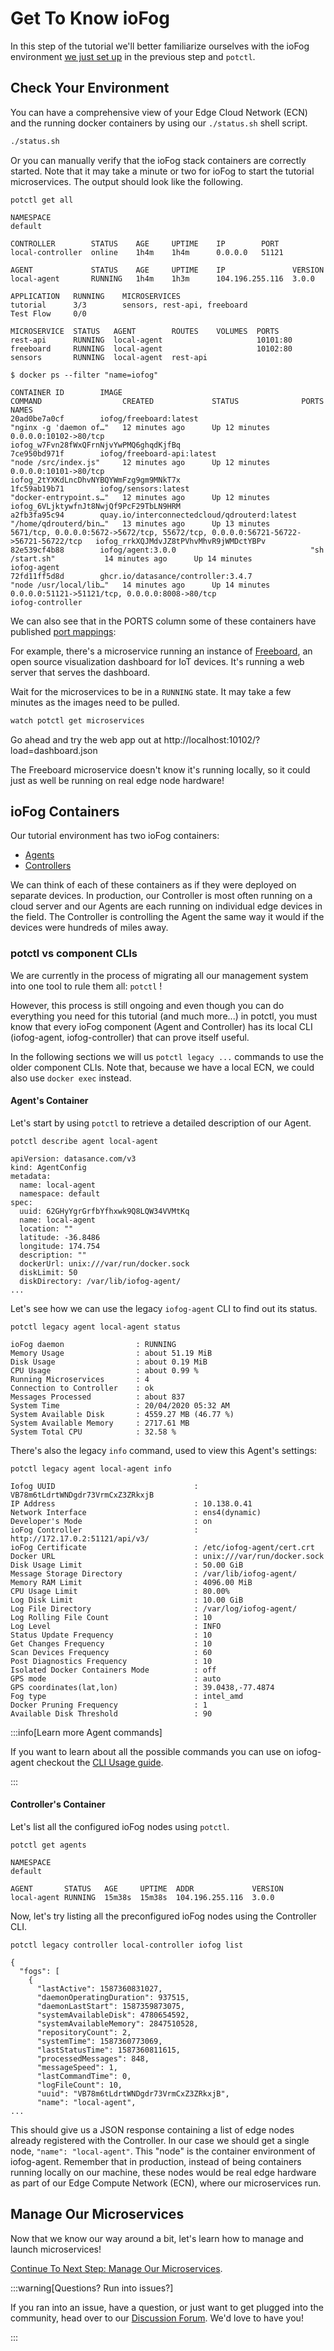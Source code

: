 # Get To Know ioFog

In this step of the tutorial we'll better familiarize ourselves with the ioFog environment [we just set up](../tutorial/introduction) in the previous step and `potctl`.

## Check Your Environment

You can have a comprehensive view of your Edge Cloud Network (ECN) and the running docker containers by using our `./status.sh` shell script.

```bash
./status.sh
```

Or you can manually verify that the ioFog stack containers are correctly started. Note that it may take a minute or two for ioFog to start the tutorial microservices. The output should look like the following.

```console
potctl get all

NAMESPACE
default

CONTROLLER	      STATUS    AGE     UPTIME    IP        PORT
local-controller  online    1h4m    1h4m      0.0.0.0   51121

AGENT             STATUS    AGE     UPTIME    IP               VERSION
local-agent       RUNNING   1h4m    1h3m      104.196.255.116  3.0.0

APPLICATION   RUNNING    MICROSERVICES
tutorial      3/3        sensors, rest-api, freeboard
Test Flow     0/0

MICROSERVICE  STATUS   AGENT        ROUTES    VOLUMES  PORTS
rest-api      RUNNING  local-agent                     10101:80
freeboard     RUNNING  local-agent                     10102:80
sensors       RUNNING  local-agent  rest-api
```

```console
$ docker ps --filter "name=iofog"

CONTAINER ID        IMAGE                                          COMMAND                  CREATED             STATUS              PORTS                                                                               NAMES
20ad0be7a0cf        iofog/freeboard:latest                         "nginx -g 'daemon of…"   12 minutes ago      Up 12 minutes       0.0.0.0:10102->80/tcp                                                               iofog_w7Fvn28fWxQFrnNjvYwPMQ6ghqdKjfBq
7ce950bd971f        iofog/freeboard-api:latest                     "node /src/index.js"     12 minutes ago      Up 12 minutes       0.0.0.0:10101->80/tcp                                                               iofog_2tYXKdLncDhvNYBQYWmFzg9gm9MNkT7x
1fc59ab19b71        iofog/sensors:latest                           "docker-entrypoint.s…"   12 minutes ago      Up 12 minutes                                                                                           iofog_6VLjktywfnJt8NwjQf9PcF29TbLN9HRM
a2fb3fa95c94        quay.io/interconnectedcloud/qdrouterd:latest   "/home/qdrouterd/bin…"   13 minutes ago      Up 13 minutes       5671/tcp, 0.0.0.0:5672->5672/tcp, 55672/tcp, 0.0.0.0:56721-56722->56721-56722/tcp   iofog_rrkXQJMdvJZ8tPVhvMhvR9jWMDctYBPv
82e539cf4b88        iofog/agent:3.0.0                              "sh /start.sh"           14 minutes ago      Up 14 minutes                                                                                           iofog-agent
72fd11ff5d8d        ghcr.io/datasance/controller:3.4.7                         "node /usr/local/lib…"   14 minutes ago      Up 14 minutes       0.0.0.0:51121->51121/tcp, 0.0.0.0:8008->80/tcp                                      iofog-controller
```

We can also see that in the PORTS column some of these containers have published [port mappings](https://docs.docker.com/config/containers/container-networking/):

For example, there's a microservice running an instance of [Freeboard](https://github.com/Freeboard/freeboard), an open source visualization dashboard for IoT devices. It's running a web server that serves the dashboard.

Wait for the microservices to be in a `RUNNING` state. It may take a few minutes as the images need to be pulled.

```bash
watch potctl get microservices
```

Go ahead and try the web app out at http://localhost:10102/?load=dashboard.json

The Freeboard microservice doesn't know it's running locally, so it could just as well be running on real edge node hardware!

## ioFog Containers

Our tutorial environment has two ioFog containers:

- [Agents](../reference-agent/overview)
- [Controllers](../reference-controller/overview)

We can think of each of these containers as if they were deployed on separate devices. In production, our Controller is most often running on a cloud server and our Agents are each running on individual edge devices in the field. The Controller is controlling the Agent the same way it would if the devices were hundreds of miles away.

### potctl vs component CLIs

We are currently in the process of migrating all our management system into one tool to rule them all: `potctl` !

However, this process is still ongoing and even though you can do everything you need for this tutorial (and much more...) in potctl, you must know that every ioFog component (Agent and Controller) has its local CLI (iofog-agent, iofog-controller) that can prove itself useful.

In the following sections we will us `potctl legacy ...` commands to use the older component CLIs. Note that, because we have a local ECN, we could also use `docker exec` instead.

#### Agent's Container

Let's start by using `potctl` to retrieve a detailed description of our Agent.

```console
potctl describe agent local-agent

apiVersion: datasance.com/v3
kind: AgentConfig
metadata:
  name: local-agent
  namespace: default
spec:
  uuid: 62GHyYgrGrfbYfhxwk9Q8LQW34VVMtKq
  name: local-agent
  location: ""
  latitude: -36.8486
  longitude: 174.754
  description: ""
  dockerUrl: unix:///var/run/docker.sock
  diskLimit: 50
  diskDirectory: /var/lib/iofog-agent/
...
```

Let's see how we can use the legacy `iofog-agent` CLI to find out its status.

```console
potctl legacy agent local-agent status

ioFog daemon                : RUNNING
Memory Usage                : about 51.19 MiB
Disk Usage                  : about 0.19 MiB
CPU Usage                   : about 0.99 %
Running Microservices       : 4
Connection to Controller    : ok
Messages Processed          : about 837
System Time                 : 20/04/2020 05:32 AM
System Available Disk       : 4559.27 MB (46.77 %)
System Available Memory     : 2717.61 MB
System Total CPU            : 32.58 %
```

There's also the legacy `info` command, used to view this Agent's settings:

```console
potctl legacy agent local-agent info

Iofog UUID                               : VB78m6tLdrtWNDgdr73VrmCxZ3ZRkxjB
IP Address                               : 10.138.0.41
Network Interface                        : ens4(dynamic)
Developer's Mode                         : on
ioFog Controller                         : http://172.17.0.2:51121/api/v3/
ioFog Certificate                        : /etc/iofog-agent/cert.crt
Docker URL                               : unix:///var/run/docker.sock
Disk Usage Limit                         : 50.00 GiB
Message Storage Directory                : /var/lib/iofog-agent/
Memory RAM Limit                         : 4096.00 MiB
CPU Usage Limit                          : 80.00%
Log Disk Limit                           : 10.00 GiB
Log File Directory                       : /var/log/iofog-agent/
Log Rolling File Count                   : 10
Log Level                                : INFO
Status Update Frequency                  : 10
Get Changes Frequency                    : 10
Scan Devices Frequency                   : 60
Post Diagnostics Frequency               : 10
Isolated Docker Containers Mode          : off
GPS mode                                 : auto
GPS coordinates(lat,lon)                 : 39.0438,-77.4874
Fog type                                 : intel_amd
Docker Pruning Frequency                 : 1
Available Disk Threshold                 : 90

```


:::info[Learn more Agent commands]
  <p>If you want to learn about all the possible commands you can use on iofog-agent checkout the <a href="../reference-agent/cli-usage">CLI Usage guide</a>.</p>
:::

#### Controller's Container

Let's list all the configured ioFog nodes using `potctl`.

```console
potctl get agents

NAMESPACE
default

AGENT       STATUS   AGE     UPTIME  ADDR             VERSION
local-agent	RUNNING  15m38s  15m38s  104.196.255.116  3.0.0
```

Now, let's try listing all the preconfigured ioFog nodes using the Controller CLI.

```console
potctl legacy controller local-controller iofog list

{
  "fogs": [
    {
      "lastActive": 1587360831027,
      "daemonOperatingDuration": 937515,
      "daemonLastStart": 1587359873075,
      "systemAvailableDisk": 4780654592,
      "systemAvailableMemory": 2847510528,
      "repositoryCount": 2,
      "systemTime": 1587360773069,
      "lastStatusTime": 1587360811615,
      "processedMessages": 848,
      "messageSpeed": 1,
      "lastCommandTime": 0,
      "logFileCount": 10,
      "uuid": "VB78m6tLdrtWNDgdr73VrmCxZ3ZRkxjB",
      "name": "local-agent",
...
```

This should give us a JSON response containing a list of edge nodes already registered with the Controller. In our case we should get a single node, `"name": "local-agent"`. This "node" is the container environment of iofog-agent. Remember that in production, instead of being containers running locally on our machine, these nodes would be real edge hardware as part of our Edge Compute Network (ECN), where our microservices run.

## Manage Our Microservices

Now that we know our way around a bit, let's learn how to manage and launch microservices!

[Continue To Next Step: Manage Our Microservices](../tutorial/manage-our-microservices).


:::warning[Questions? Run into issues?]
  <p>If you ran into an issue, have a question, or just want to get plugged into the community, head over to our <a href="https://discuss.iofog.org/">Discussion Forum</a>. We'd love to have you!</p>
:::


<EditPageAdmonition />

